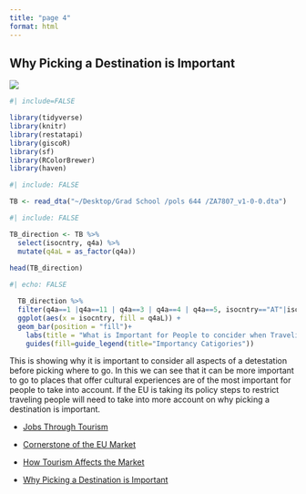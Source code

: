 ```yaml
---
title: "page 4"
format: html
---
```


## Why Picking a Destination is Important

![](https://www.shutterstock.com/image-photo/dart-vintage-map-600nw-380799673.jpg){fig-align="center"}

```r
#| include=FALSE

library(tidyverse)
library(knitr)
library(restatapi)
library(giscoR)
library(sf)
library(RColorBrewer)
library(haven)

```

```r
#| include: FALSE 

TB <- read_dta("~/Desktop/Grad School /pols 644 /ZA7807_v1-0-0.dta")
```

```r
#| include: FALSE

TB_direction <- TB %>% 
  select(isocntry, q4a) %>% 
  mutate(q4aL = as_factor(q4a))
  
head(TB_direction)
```

```r
#| echo: FALSE

  TB_direction %>% 
  filter(q4a==1 |q4a==11 | q4a==3 | q4a==4 | q4a==5, isocntry=="AT"|isocntry=="IT"|isocntry=="FR" | isocntry=="DE") %>%
  ggplot(aes(x = isocntry, fill = q4aL)) +
  geom_bar(position = "fill")+
    labs(title = "What is Important for People to concider when Traveling ", x = "Country", y = "Rate of Imporantance")+
    guides(fill=guide_legend(title="Importancy Catigories"))
```

This is showing why it is important to consider all aspects of a detestation before picking where to go. In this we can see that it can be more important to go to places that offer cultural experiences are of the most important for people to take into account. If the EU is taking its policy steps to restrict traveling people will need to take into more account on why picking a destination is important.

-   [Jobs Through Tourism](Page2.html)

-   [Cornerstone of the EU Market](Page1.html)

-   [How Tourism Affects the Market](page3.html)

-   [Why Picking a Destination is Important](page4.html)


